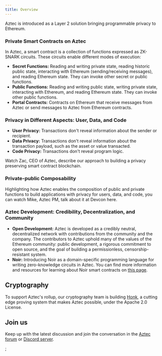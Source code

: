 ```yaml
---
title: Overview
---
```



Aztec is introduced as a Layer 2 solution bringing programmable privacy to Ethereum.

### **Private Smart Contracts on Aztec**

In Aztec, a smart contract is a collection of functions expressed as ZK-SNARK circuits. These circuits enable different modes of execution:

- **Secret Functions:** Reading and writing private state, reading historic public state, interacting with Ethereum (sending/receiving messages), and reading Ethereum state. They can invoke other secret or public functions.
- **Public Functions:** Reading and writing public state, writing private state, interacting with Ethereum, and reading Ethereum state. They can invoke other public functions.
- **Portal Contracts:** Contracts on Ethereum that receive messages from Aztec or send messages to Aztec from Ethereum contracts.

### **Privacy in Different Aspects: User, Data, and Code**

- **User Privacy:** Transactions don't reveal information about the sender or recipient.
- **Data Privacy:** Transactions don't reveal information about the transaction payload, such as the asset or value transacted.
- **Code Privacy:** Transactions don't reveal program logic.

Watch Zac, CEO of Aztec, describe our approach to building a privacy preserving smart contract blockchain.

<ReactPlayer
  controls
  light
  width="100%"
  url="https://www.youtube.com/watch?v=09nDPDN1ORA"
/>

### Private-public Composability

Highlighting how Aztec enables the composition of public and private functions to build applications with privacy for users, data, and code, you can watch Mike, Aztec PM, talk about it at Devcon here.

<ReactPlayer
  controls
  light
  width="100%"
  url="https://www.youtube.com/watch?v=7Oc0tjdbi70&t=17723s"
/>

### **Aztec Development: Credibility, Decentralization, and Community**

- **Open Development:** Aztec is developed as a credibly neutral, decentralized network with contributions from the community and the company. The contributors to Aztec uphold many of the values of the Ethereum community: public development, a rigorous commitment to open source, and the goal of building a permissionless, censorship-resistant system.
- **Noir:** Introducing Noir as a domain-specific programming language for writing zero-knowledge circuits in Aztec. You can find more information and resources for learning about Noir smart contracts on [this page](../dev_docs/contracts/main.md).

## Cryptography

To support Aztec's rollup, our cryptography team is building [Honk](https://github.com/AztecProtocol/barretenberg/tree/master/cpp/src/barretenberg/honk), a cutting edge proving system that makes Aztec possible, under the Apache 2.0 License.

## Join us

Keep up with the latest discussion and join the conversation in the [Aztec forum](https://discourse.aztec.network/) or [Discord server](https://discord.gg/DgWG2DBMyB).

<Disclaimer />;
